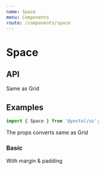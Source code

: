 ```yaml
---
name: Space
menu: Components
route: /components/space
---
```



# Space

## API

<Link to="/components/grid#properties">Same as Grid</Link>

## Examples

```js
import { Space } from '@yoctol/ui';
```

<div>
  The props converts same as <Link to="/components/grid#usage">Grid</Link>
</div>

### Basic

<Playground>
  <Space m={4} p={8} style={{ backgroundColor: '#ccc', textAlign: 'center' }}>
    With margin & padding
  </Space>
</Playground>
